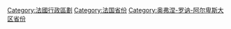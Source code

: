 [[Category:法國行政區劃|Category:法國行政區劃]]
[[Category:法国省份|Category:法国省份]]
[[Category:奥弗涅-罗讷-阿尔卑斯大区省份|Category:奥弗涅-罗讷-阿尔卑斯大区省份]]